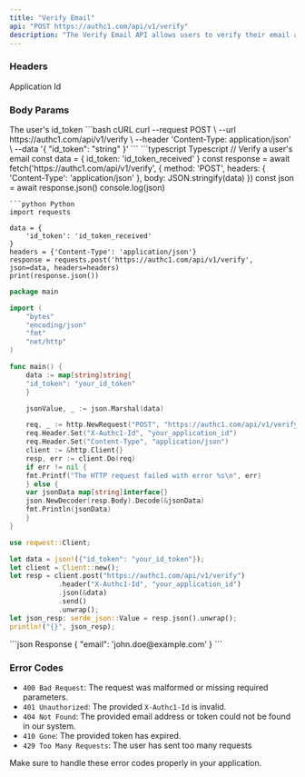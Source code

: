 ```yaml
---
title: "Verify Email"
api: "POST https://authc1.com/api/v1/verify"
description: "The Verify Email API allows users to verify their email address. To use the API, you will need to make a POST request to the endpoint with the required parameters in the request body."
---
```

### Headers

<ParamField header="X-Authc1-Id" type="string" required>
  Application Id
</ParamField>

### Body Params

<ParamField body="id_token" type="string" required>
  The user's id_token
</ParamField>

<RequestExample>
```bash cURL
curl --request POST \
--url https://authc1.com/api/v1/verify \
--header 'Content-Type: application/json' \
--data '{
    "id_token": "string"
}'
```
```typescript Typescript
// Verify a user's email
const data = {
    id_token: 'id_token_received'
}
const response = await fetch('https://authc1.com/api/v1/verify', {
    method: 'POST',
    headers: {
    'Content-Type': 'application/json'
    },
    body: JSON.stringify(data)
})
const json = await response.json()
console.log(json)

````
```python Python
import requests

data = {
    'id_token': 'id_token_received'
}
headers = {'Content-Type': 'application/json'}
response = requests.post('https://authc1.com/api/v1/verify', json=data, headers=headers)
print(response.json())
````

```go Go
package main

import (
    "bytes"
    "encoding/json"
    "fmt"
    "net/http"
)

func main() {
    data := map[string]string{
    "id_token": "your_id_token"
    }

    jsonValue, _ := json.Marshal(data)

    req, _ := http.NewRequest("POST", "https://authc1.com/api/v1/verify", bytes.NewBuffer(jsonValue))
    req.Header.Set("X-Authc1-Id", "your_application_id")
    req.Header.Set("Content-Type", "application/json")
    client := &http.Client{}
    resp, err := client.Do(req)
    if err != nil {
    fmt.Printf("The HTTP request failed with error %s\n", err)
    } else {
    var jsonData map[string]interface{}
    json.NewDecoder(resp.Body).Decode(&jsonData)
    fmt.Println(jsonData)
    }
}
```

```rust Rust
use reqwest::Client;

let data = json!({"id_token": "your_id_token"});
let client = Client::new();
let resp = client.post("https://authc1.com/api/v1/verify")
            .header("X-Authc1-Id", "your_application_id")
            .json(&data)
            .send()
            .unwrap();
let json_resp: serde_json::Value = resp.json().unwrap();
println!("{}", json_resp);

```
</RequestExample>

<ResponseExample>
  ```json Response
  {
    "email": 'john.doe@example.com'
  }
  ```
</ResponseExample>

### Error Codes

- `400 Bad Request`: The request was malformed or missing required parameters.
- `401 Unauthorized`: The provided `X-Authc1-Id` is invalid.
- `404 Not Found`: The provided email address or token could not be found in our system.
- `410 Gone`: The provided token has expired.
- `429 Too Many Requests`: The user has sent too many requests

<Info>Make sure to handle these error codes properly in your application.</Info>